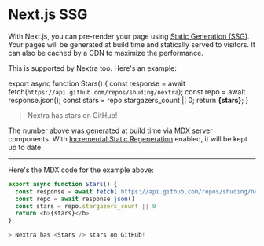 # Next.js SSG

With Next.js, you can pre-render your page using
[Static Generation (SSG)](https://nextjs.org/docs/basic-features/pages#static-generation-recommended).
Your pages will be generated at build time and statically served to visitors. It
can also be cached by a CDN to maximize the performance.

This is supported by Nextra too. Here's an example:

export async function Stars() {
  const response = await fetch(`https://api.github.com/repos/shuding/nextra`);
  const repo = await response.json();
  const stars = repo.stargazers_count || 0;
  return <b>{stars}</b>;
}

> Nextra has <Stars /> stars on GitHub!

The number above was generated at build time via MDX server components. With
[Incremental Static Regeneration](https://nextjs.org/docs/basic-features/data-fetching#incremental-static-regeneration)
enabled, it will be kept up to date.

---

Here's the MDX code for the example above:

```js filename="ssg.mdx"
export async function Stars() {
  const response = await fetch(`https://api.github.com/repos/shuding/nextra`)
  const repo = await response.json()
  const stars = repo.stargazers_count || 0
  return <b>{stars}</b>
}

> Nextra has <Stars /> stars on GitHub!
```
